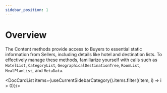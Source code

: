 ```yaml
---
sidebar_position: 1
---
```


# Overview

The Content methods provide access to Buyers to essential static information from Sellers, including details like hotel and destination lists. To effectively manage these methods, familiarize yourself with calls such as `HotelList`, `CategoryList`, `GeographicalDestinationTree`, `RoomList`, `MealPlanList`, and `MetaData`.


<DocCardList items={useCurrentSidebarCategory().items.filter((item, i) => i > 0)}/>